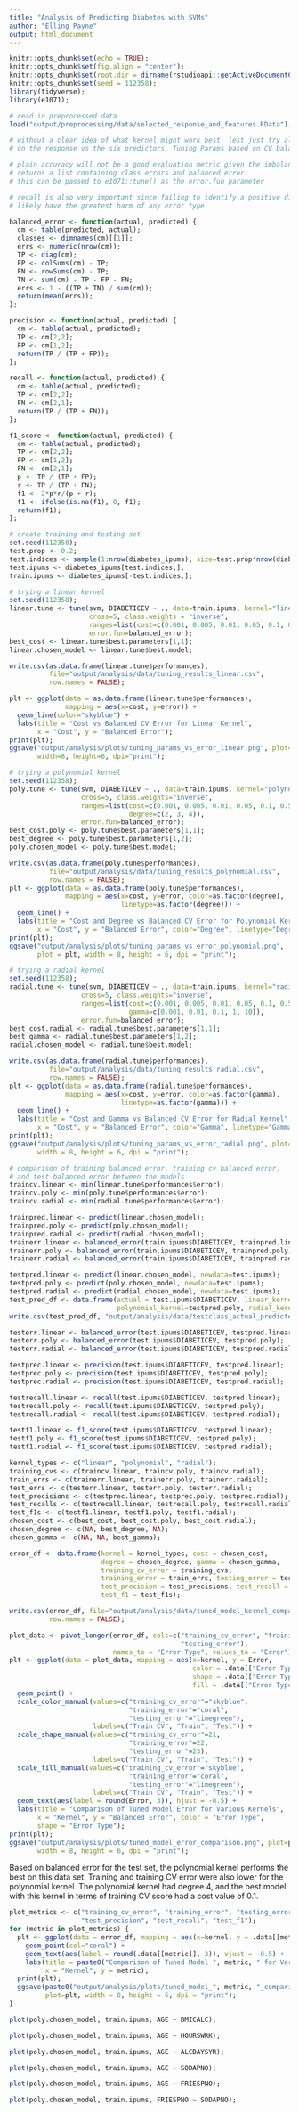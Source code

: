 ---
title: "Analysis of Predicting Diabetes with SVMs"
author: "Elling Payne"
output: html_document
---

```{r setup, include=FALSE}
knitr::opts_chunk$set(echo = TRUE);
knitr::opts_chunk$set(fig.align = "center");
knitr::opts_chunk$set(root.dir = dirname(rstudioapi::getActiveDocumentContext()$path));
knitr::opts_chunk$set(seed = 112358);
library(tidyverse);
library(e1071);
```

```{r}
# read in preprocessed data
load("output/preprocessing/data/selected_response_and_features.RData");
```

```{r}
# without a clear idea of what kernel might work best, lest just try all kernels
# on the response vs the six predictors, Tuning Params based on CV balanced error score

# plain accuracy will not be a good evaluation metric given the imbalance in the response
# returns a list containing class errors and balanced error
# this can be passed to e1071::tune() as the error.fun parameter

# recall is also very important since failing to identify a positive diagnosis may
# likely have the greatest harm of any error type

balanced_error <- function(actual, predicted) {
  cm <- table(predicted, actual);
  classes <- dimnames(cm)[[1]];
  errs <- numeric(nrow(cm));
  TP <- diag(cm);
  FP <- colSums(cm) - TP;
  FN <- rowSums(cm) - TP;
  TN <- sum(cm) - TP - FP - FN;
  errs <- 1 - ((TP + TN) / sum(cm));
  return(mean(errs));
};

precision <- function(actual, predicted) {
  cm <- table(actual, predicted);
  TP <- cm[2,2];
  FP <- cm[1,2];
  return(TP / (TP + FP));
};

recall <- function(actual, predicted) {
  cm <- table(actual, predicted);
  TP <- cm[2,2];
  FN <- cm[2,1];
  return(TP / (TP + FN));
};

f1_score <- function(actual, predicted) {
  cm <- table(actual, predicted);
  TP <- cm[2,2];
  FP <- cm[1,2];
  FN <- cm[2,1];
  p <- TP / (TP + FP);
  r <- TP / (TP + FN);
  f1 <- 2*p*r/(p + r);
  f1 <- ifelse(is.na(f1), 0, f1);
  return(f1);
};
```

```{r}
# create training and testing set
set.seed(112358);
test.prop <- 0.2;
test.indices <- sample(1:nrow(diabetes_ipums), size=test.prop*nrow(diabetes_ipums));
test.ipums <- diabetes_ipums[test.indices,];
train.ipums <- diabetes_ipums[-test.indices,];
```


```{r}
# trying a linear kernel
set.seed(112358);
linear.tune <- tune(svm, DIABETICEV ~ ., data=train.ipums, kernel="linear", scale=TRUE,
                    cross=5, class.weights = "inverse",
                    ranges=list(cost=c(0.001, 0.005, 0.01, 0.05, 0.1, 0.5, 1, 3)),
                    error.fun=balanced_error);
best_cost <- linear.tune$best.parameters[1,1];
linear.chosen_model <- linear.tune$best.model;
```
```{r}
write.csv(as.data.frame(linear.tune$performances),
          file="output/analysis/data/tuning_results_linear.csv",
          row.names = FALSE);

plt <- ggplot(data = as.data.frame(linear.tune$performances),
              mapping = aes(x=cost, y=error)) +
  geom_line(color="skyblue") +
  labs(title = "Cost vs Balanced CV Error for Linear Kernel",
       x = "Cost", y = "Balanced Error");
print(plt);
ggsave("output/analysis/plots/tuning_params_vs_error_linear.png", plot=plt,
       width=8, height=6, dpi="print");
```

```{r}
# trying a polynomial kernel
set.seed(112358);
poly.tune <- tune(svm, DIABETICEV ~ ., data=train.ipums, kernel="polynomial", scale=TRUE,
                  cross=5, class.weights="inverse",
                  ranges=list(cost=c(0.001, 0.005, 0.01, 0.05, 0.1, 0.5, 1, 3),
                              degree=c(2, 3, 4)),
                  error.fun=balanced_error);
best_cost.poly <- poly.tune$best.parameters[1,1];
best_degree <- poly.tune$best.parameters[1,2];
poly.chosen_model <- poly.tune$best.model;
```
```{r}
write.csv(as.data.frame(poly.tune$performances),
          file="output/analysis/data/tuning_results_polynomial.csv",
          row.names = FALSE);
plt <- ggplot(data = as.data.frame(poly.tune$performances),
              mapping = aes(x=cost, y=error, color=as.factor(degree),
                            linetype=as.factor(degree))) +
  geom_line() +
  labs(title = "Cost and Degree vs Balanced CV Error for Polynomial Kernel",
       x = "Cost", y = "Balanced Error", color="Degree", linetype="Degree");
print(plt);
ggsave("output/analysis/plots/tuning_params_vs_error_polynomial.png", 
       plot = plt, width = 8, height = 6, dpi = "print");
```

```{r}
# trying a radial kernel
set.seed(112358);
radial.tune <- tune(svm, DIABETICEV ~ ., data=train.ipums, kernel="radial", scale=TRUE,
                  cross=5, class.weights="inverse",
                  ranges=list(cost=c(0.001, 0.005, 0.01, 0.05, 0.1, 0.5, 1, 3),
                              gamma=c(0.001, 0.01, 0.1, 1, 10)),
                  error.fun=balanced_error);
best_cost.radial <- radial.tune$best.parameters[1,1];
best_gamma <- radial.tune$best.parameters[1,2];
radial.chosen_model <- radial.tune$best.model;
```
```{r}
write.csv(as.data.frame(radial.tune$performances),
          file="output/analysis/data/tuning_results_radial.csv",
          row.names = FALSE);
plt <- ggplot(data = as.data.frame(radial.tune$performances),
              mapping = aes(x=cost, y=error, color=as.factor(gamma),
                            linetype=as.factor(gamma))) +
  geom_line() +
  labs(title = "Cost and Gamma vs Balanced CV Error for Radial Kernel",
       x = "Cost", y = "Balanced Error", color="Gamma", linetype="Gamma");
print(plt);
ggsave("output/analysis/plots/tuning_params_vs_error_radial.png", plot=plt,
       width = 8, height = 6, dpi = "print");
```

```{r}


# comparison of training balanced error, training cv balanced error,
# and test balanced error between the models
traincv.linear <- min(linear.tune$performances$error);
traincv.poly <- min(poly.tune$performances$error);
traincv.radial <- min(radial.tune$performances$error);

trainpred.linear <- predict(linear.chosen_model);
trainpred.poly <- predict(poly.chosen_model);
trainpred.radial <- predict(radial.chosen_model);
trainerr.linear <- balanced_error(train.ipums$DIABETICEV, trainpred.linear);
trainerr.poly <- balanced_error(train.ipums$DIABETICEV, trainpred.poly);
trainerr.radial <- balanced_error(train.ipums$DIABETICEV, trainpred.radial);

testpred.linear <- predict(linear.chosen_model, newdata=test.ipums);
testpred.poly <- predict(poly.chosen_model, newdata=test.ipums);
testpred.radial <- predict(radial.chosen_model, newdata=test.ipums);
test_pred_df <- data.frame(actual = test.ipums$DIABETICEV, linear_kernel=testpred.linear,
                           polynomial_kernel=testpred.poly, radial_kernel=testpred.radial);
write.csv(test_pred_df, "output/analysis/data/testclass_actual_predicted_various_kernels.csv");

testerr.linear <- balanced_error(test.ipums$DIABETICEV, testpred.linear);
testerr.poly <- balanced_error(test.ipums$DIABETICEV, testpred.poly);
testerr.radial <- balanced_error(test.ipums$DIABETICEV, testpred.radial);

testprec.linear <- precision(test.ipums$DIABETICEV, testpred.linear);
testprec.poly <- precision(test.ipums$DIABETICEV, testpred.poly);
testprec.radial <- precision(test.ipums$DIABETICEV, testpred.radial);

testrecall.linear <- recall(test.ipums$DIABETICEV, testpred.linear);
testrecall.poly <- recall(test.ipums$DIABETICEV, testpred.poly);
testrecall.radial <- recall(test.ipums$DIABETICEV, testpred.radial);

testf1.linear <- f1_score(test.ipums$DIABETICEV, testpred.linear);
testf1.poly <- f1_score(test.ipums$DIABETICEV, testpred.poly);
testf1.radial <- f1_score(test.ipums$DIABETICEV, testpred.radial);

kernel_types <- c("linear", "polynomial", "radial");
training_cvs <- c(traincv.linear, traincv.poly, traincv.radial);
train_errs <- c(trainerr.linear, trainerr.poly, trainerr.radial);
test_errs <- c(testerr.linear, testerr.poly, testerr.radial);
test_precisions <- c(testprec.linear, testprec.poly, testprec.radial);
test_recalls <- c(testrecall.linear, testrecall.poly, testrecall.radial);
test_f1s <- c(testf1.linear, testf1.poly, testf1.radial);
chosen_cost <- c(best_cost, best_cost.poly, best_cost.radial);
chosen_degree <- c(NA, best_degree, NA);
chosen_gamma <- c(NA, NA, best_gamma);

error_df <- data.frame(kernel = kernel_types, cost = chosen_cost, 
                       degree = chosen_degree, gamma = chosen_gamma,
                       training_cv_error = training_cvs,
                       training_error = train_errs, testing_error = test_errs,
                       test_precision = test_precisions, test_recall = test_recalls,
                       test_f1 = test_f1s);

write.csv(error_df, file="output/analysis/data/tuned_model_kernel_comparison_errs.csv",
          row.names = FALSE);
```

```{r}
plot_data <- pivot_longer(error_df, cols=c("training_cv_error", "training_error",
                                           "testing_error"),
                          names_to = "Error Type", values_to = "Error");
plt <- ggplot(data = plot_data, mapping = aes(x=kernel, y = Error,
                                              color = .data[["Error Type"]],
                                              shape = .data[["Error Type"]],
                                              fill = .data[["Error Type"]])) +
  geom_point() +
  scale_color_manual(values=c("training_cv_error"="skyblue",
                              "training_error"="coral",
                              "testing_error"="limegreen"),
                     labels=c("Train CV", "Train", "Test")) +
  scale_shape_manual(values=c("training_cv_error"=21,
                              "training_error"=22,
                              "testing_error"=23),
                     labels=c("Train CV", "Train", "Test")) +
  scale_fill_manual(values=c("training_cv_error"="skyblue",
                              "training_error"="coral",
                              "testing_error"="limegreen"),
                     labels=c("Train CV", "Train", "Test")) +
  geom_text(aes(label = round(Error, 3)), hjust = -0.5) +
  labs(title = "Comparison of Tuned Model Error for Various Kernels",
       x = "Kernel", y = "Balanced Error", color = "Error Type",
       shape = "Error Type");
print(plt);
ggsave("output/analysis/plots/tuned_model_error_comparison.png", plot=plt,
       width = 8, height = 6, dpi = "print");
```
Based on balanced error for the test set, the polynomial kernel performs the best on this data set. Training and training CV error were also lower for the polynomial kernel. The polynomial kernel had degree 4, and the best model with this kernel in terms of training CV score had a cost value of 0.1.

```{r}
plot_metrics <- c("training_cv_error", "training_error", "testing_error",
                  "test_precision", "test_recall", "test_f1");
for (metric in plot_metrics) {
  plt <- ggplot(data = error_df, mapping = aes(x=kernel, y = .data[[metric]])) +
    geom_point(col="coral") +
    geom_text(aes(label = round(.data[[metric]], 3)), vjust = -0.5) +
    labs(title = paste0("Comparison of Tuned Model ", metric, " for Various Kernels"),
         x = "Kernel", y = metric);
  print(plt);
  ggsave(paste0("output/analysis/plots/tuned_model_", metric, "_comparison.png"),
         plot=plt, width = 8, height = 6, dpi = "print");
}
```


```{r}
plot(poly.chosen_model, train.ipums, AGE ~ BMICALC);
```
```{r}
plot(poly.chosen_model, train.ipums, AGE ~ HOURSWRK);
```
```{r}
plot(poly.chosen_model, train.ipums, AGE ~ ALCDAYSYR);
```
```{r}
plot(poly.chosen_model, train.ipums, AGE ~ SODAPNO);
```
```{r}
plot(poly.chosen_model, train.ipums, AGE ~ FRIESPNO);
```

```{r}
plot(poly.chosen_model, train.ipums, FRIESPNO ~ SODAPNO);
```






